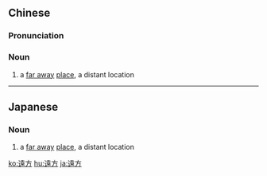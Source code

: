 {{also|远方}}
==Chinese==
{{zh-forms|s=远方}}

===Pronunciation===
{{zh-pron
|m=yuǎnfāng
|c=jyun5 fong1
|h=pfs=yén-fông
|mn=qz,tw,xm,zz:oán-hong/qz:oán-hng
|cat=n
}}

===Noun===
{{zh-noun}}

# a [[far away]] [[place]], a distant location

{{zh-cat|Advanced}}

----

==Japanese==
{{ja-kanjitab|えん|ほう|k2=ぽう|yomi=on}}

===Noun===
{{ja-noun|えんぽう}}

# a [[far away]] [[place]], a distant location

[[ko:遠方]]
[[hu:遠方]]
[[ja:遠方]]